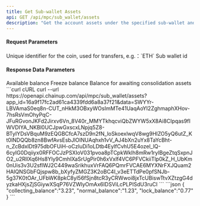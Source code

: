 ---
title: Get Sub-wallet Assets
api: GET /api/mpc/sub_wallet/assets
description: "Get the account assets under the specified sub-wallet and coin."
---

#### Request Parameters
<ParamField query="symbol" type="string" required>
    Unique identifier for the coin, used for transfers, e.g.：`ETH`
</ParamField>
<ParamField query="sub_wallet_id" type="integer" required>
    Sub wallet id
</ParamField>



#### Response Data Parameters
<Expandable title="object">
    <ResponseField name="normal_balance" type="string">Available balance</ResponseField>
    <ResponseField name="lock_balance" type="string">Freeze balance</ResponseField>
    <ResponseField name="collecting_balance" type="string">Balance for awaiting consolidation assets</ResponseField>
</Expandable>



<RequestExample>
  ```curl cURL
  curl
  --url https://openapi.chainup.com/api/mpc/sub_wallet/assets?app_id=16a9f17fc2ad61ca4339fdd6a8a37f21&data=SWYYr-LBVAmaS0eq8n-CUT_nHkM3OBxyWOsImMTe41UaqAoYI2ZghmaphXHov-7hsRsVmOhyPqC-JFuRGvonJKFd2Jirxv6Vn_8V40r_MMYTkhqcviQbZWYW5xX8Ai8CIpqas9fIWVDIYA_NKBl0UCJpwGxscxLNpjq5Z8-BTyIYDsVBquM9zEQGBCfcA7szD9n2fN_loSkoexlwqV8wg9HIZO5yQ6utZ_Kt0lNDQQb8zn8BwfAvsEsbJlOINUAqhxh1vV_AJ4bXn2uYx8TaYcBht-n_ZcBdxIDt975dbOFUiH-oCzIuDi1oLDtb4EylfCvhU5E4ozel_lQ-6cyIG0Dqiiyx0RFFOCJzPSXIoV031pvoa8pTCpkWklh8mRw1rylBgeZtqSxpnJO2_u2RIlXq6Hs8Yly9CmhIXaSrUgPir0h6xVxlf4VC6PFVCkiiTlp0kZ_H_UbKm0nUis3v3U2sflWJ2C449waSrikhuxVrFAQ6PQmrFVCAE6MYXNrFXJQuam2HAIQNSGbFQjspw8b_bXyfyZMGZ3K2oBC4I_v3eETTdPe0pfSNJb-5g37K0tOAr_UFbWK8pkC8yl56fSjn8tcR3yCRWwoi8jxTcUBiswTtvXZtzgG4dyzkaHXjsZjSGiywXSqP76VZWlyOmAx6IDSViLcPLPISdU3ruCI
  ```
</RequestExample>



<ResponseExample>
```json
{
    "collecting_balance":"3.23",
    "normal_balance":"1.23",
    "lock_balance":"0.77"
}
```
</ResponseExample>